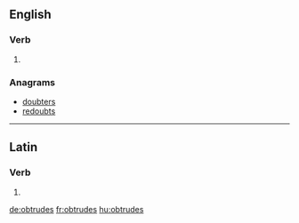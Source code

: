 ==English==

===Verb===
{{head|en}}

# {{en-third-person singular of|obtrude}}

===Anagrams===
* [[doubters#English|doubters]]
* [[redoubts#English|redoubts]]

----

==Latin==

===Verb===
{{la-verb-form|obtrūdēs}}

# {{conjugation of|obtrūdō||2|s|fut|act|ind|lang=la}}

[[de:obtrudes]]
[[fr:obtrudes]]
[[hu:obtrudes]]